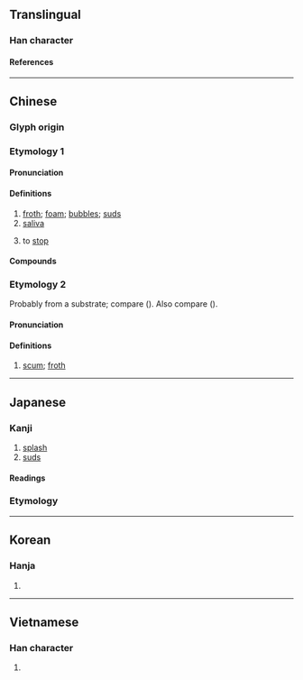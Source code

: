 {{character info}}
==Translingual==

===Han character===
{{Han char|rn=85|rad=水|as=05|sn=8|four=35190|canj=EDJ|ids=⿰氵末}}

====References====
{{Han ref|kx=0612.130|dkj=17235|dj=1006.010|hdz=31578.020|uh=6CAB}}

----

==Chinese==

===Glyph origin===
{{Han etym}}

===Etymology 1===
{{zh-forms}}
{{rfe|zh}}

====Pronunciation====
{{zh-pron
|m=mò,er=y
|c=mut6,mut3
|c-t=mot5
|h=pfs=ma̍t
|j=mah4
|md=
|mn=ml:boa̍h/ml:boa̍t
|mn_note=boa̍h - vernacular; boa̍t - literary
|mn-t=bhuah8/muag8/muêg8
|mn-t_note=bhuah8 - vernacular; muag8/muêg8 - literary
|w=
|mc=y
|oc=y
|cat=n,v
}}

====Definitions====
{{zh-hanzi}}

# [[froth]]; [[foam]]; [[bubble]]s; [[suds]]
# [[saliva]]
# {{lb|zh|literary}} to [[stop]]

====Compounds====
{{zh-der|以沫相濡|口沫橫飛|吐沫|唾沫|唾沫星子|唾沫直嚥|水沫|沫雨|泡沫|泡沫劑|泡沫塑膠|泡沫橡膠|泡沫水泥|泡沫浴|泡沫玻璃|泡沫紅茶|泡沫經濟|泡沫車|泡沫髮膠|流沫|海沫|涎沫|涸鱗濡沫|濡沫涸轍|煦沫|白沫|相濡以沫|肉沫|飛沫|飛沫傳染}}

===Etymology 2===
{{zh-forms|alt=垡,粕,渤,𨑾}}
Probably from a {{der|zh|mkh}} substrate; compare {{cog|vi|bọt||foam; froth}} ({{zh-ref|Norman and Mei, 1976}}). Also compare {{cog|lus|phûl||scum; froth; foam}} ({{zh-ref|Schuessler, 2007}}).

====Pronunciation====
{{zh-pron
|md=puŏk
|mn=xm,tp:phe̍h/qz:phe̍rh/zz,kh:phoe̍h/xm:phe
|cat=n
}}

====Definitions====
{{zh-hanzi}}

# {{lb|zh|Min}} [[scum]]; [[froth]]

----

==Japanese==

===Kanji===
{{ja-kanji|grade=|rs=水05}}

# [[splash]]
# [[suds]]

====Readings====
{{ja-readings
|goon=まち, まつ
|kanon=ばつ
|kun=あわ-<!--, しぶき-, つばき---><!--the latter two are listed in various sources, such as Jim Breen's / JMDict, but I cannot find any regular dictionaries that include this spelling for either reading...-->
}}

===Etymology===
{{ja-kanjitab|yomi=k|あわ}}
{{ja-see|泡}}

----

==Korean==

===Hanja===
{{ko-hanja|말}}

# {{rfdef|ko|sort=水05}}

----

==Vietnamese==

===Han character===
{{vi-readings|rs=水05|reading=[[mượt]], [[mát]], [[mạt]], [[mướt]]}}

# {{rfdef|vi|sort=水05}}